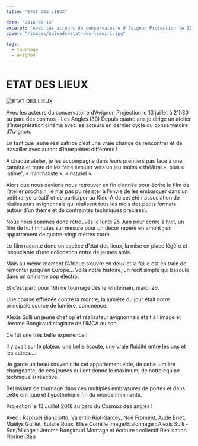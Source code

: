 ```yaml
---
title: "ETAT DES LIEUX"

date: "2018-07-13"
excerpt: "Avec les acteurs du conservatoire d'Avignon Projection le 13 juillet à 21h30 au parc des cosmos - Les Angles (30) Depuis quatre ans je dirige un ateli..."
cover: "/images/uploads/etat-des-lieux-1.jpg"

tags:
  - tournage
  - avignon
---
```


# ETAT DES LIEUX

![ETAT DES LIEUX](/images/uploads/etat-des-lieux-1.jpg)

Avec les acteurs du conservatoire d'Avignon Projection le 13 juillet à 21h30 au parc des cosmos - Les Angles (30) Depuis quatre ans je dirige un atelier d’interprétation cinéma avec les acteurs en dernier cycle du conservatoire d’Avignon.

En tant que jeune réalisatrice c’est une vraie chance de rencontrer et de travailler avec autant d’interprètes différents !

A chaque atelier, je les accompagne dans leurs premiers pas face à une caméra et tente de les faire évoluer vers un jeu moins « théâtral », plus « intime", « minimaliste », « naturel ».

Alors que nous devions nous retrouver en fin d’année pour écrire le film de l’atelier prochain, je n’ai pas pu résister à l’envie de les embarquer dans un petit rallye créatif et de participer au Kino-A de cet été ( association de réalisateurs avignonnais qui réalisent tous les mois des petits formats autour d’un thème et de contraintes techniques précises).

Nous nous sommes donc retrouvés le lundi 25 Juin pour écrire à huit, un film de huit minutes sur mesure pour un décor repéré en amont ; un appartement de quatre-vingt mètres carré.

Le film raconte donc un espèce d’état des lieux, la mise en place légère et insouciante d’une collocation entre de jeunes amis.

Mais au même moment l’Afrique s’ouvre en deux et la faille est en train de remonter jusqu’en Europe… Voilà notre histoire, un récit simple qui bascule dans un onirisme pop électro.

Et c’est parti pour 16h de tournage dès le lendemain, mardi 26.

Une course effrénée contre la montre, la lumière du jour était notre principale source de lumière, commence.

Alexis Sulli un jeune chef op et réalisateur avignonnais était à l’image et Jérome Bongiraud stagiaire de l’IMCA au son.

Ce fût une très belle expérience !

Il y avait sur le plateau une belle écoute, une vraie fluidité entre les uns et les autres….

Je garde un beau souvenir de cet appartement vide, de cette lumière changeante, de ces jeunes qui ont donné le maximum, de notre équipe technique si réactive.

Bel instant de tournage dans ces multiples embrasures de portes et dans cette onirique et hypothétique fin du monde imminente.

Projection le 13 Juillet 2018 au parc du Cosmos des angles !

Avec : Raphaël Bianciotto, Valentin Riot-Sarcey, Noé Froment, Aude Briet, Maëlys Guillet, Eulalie Roux, Elise Cornille Image/Etalonnage : Alexis Sulli - Son/Mixage : Jerome Bongiraud Montage et écriture : collectif Réalisation : Florine Clap
